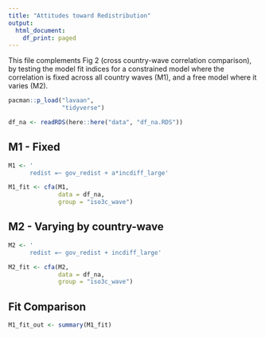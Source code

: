 ```yaml
---
title: "Attitudes toward Redistribution"
output:
  html_document:
    df_print: paged
---
```


This file complements Fig 2 (cross country-wave correlation comparison), by testing the model fit indices for a constrained model where the correlation is fixed across all country waves (M1), and a free model where it varies (M2).

```r
pacman::p_load("lavaan",
               "tidyverse")

df_na <- readRDS(here::here("data", "df_na.RDS"))

```

## M1 - Fixed
```r
M1 <- '
      redist =~ gov_redist + a*incdiff_large'

M1_fit <- cfa(M1,
              data = df_na,
              group = "iso3c_wave")
```
## M2 - Varying by country-wave
```r
M2 <- '
      redist =~ gov_redist + incdiff_large'

M2_fit <- cfa(M2,
              data = df_na,
              group = "iso3c_wave")
```

## Fit Comparison
```r

M1_fit_out <- summary(M1_fit)
```

